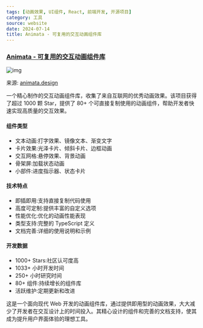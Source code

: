 ```yaml
---
tags: [动画效果, UI组件, React, 前端开发, 开源项目]
category: 工具
source: website
date: 2024-07-14
title: Animata - 可复用的交互动画组件库
---
```


### [Animata - 可复用的交互动画组件库](https://animata.design/)

![img](https://img.mengpeng.tech/i/2024/12/08/6755703d710b0.webp)

来源: [animata.design](https://animata.design/)

一个精心制作的交互动画组件库，收集了来自互联网的优秀动画效果。该项目获得了超过 1000 颗 Star，提供了 80+ 个可直接复制使用的动画组件，帮助开发者快速实现高质量的交互效果。

#### 组件类型
- 文本动画:打字效果、镜像文本、渐变文字
- 卡片效果:光泽卡片、倾斜卡片、边框动画
- 交互网格:悬停效果、背景动画
- 骨架屏:加载状态动画
- 小部件:进度指示器、状态卡片

#### 技术特点
- 即插即用:支持直接复制代码使用
- 高度可定制:提供丰富的自定义选项
- 性能优化:优化的动画性能表现
- 类型支持:完整的 TypeScript 定义
- 文档完善:详细的使用说明和示例

#### 开发数据
- 1000+ Stars:社区认可度高
- 1033+ 小时开发时间
- 250+ 小时研究时间
- 80+ 组件:持续增长的组件库
- 活跃维护:定期更新和改进

这是一个面向现代 Web 开发的动画组件库，通过提供即用型的动画效果，大大减少了开发者在交互设计上的时间投入。其精心设计的组件和完善的文档支持，使其成为提升用户界面体验的理想工具。 